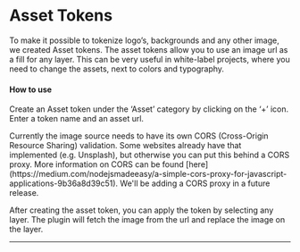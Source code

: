 # Asset Tokens

To make it possible to tokenize logo’s, backgrounds and any other image, we created Asset tokens. The asset tokens allow you to use an image url as a fill for any layer. 
This can be very useful in white-label projects, where you need to change the assets, next to colors and typography.

#### How to use

Create an Asset token under the ‘Asset’ category by clicking on the ‘+’ icon.  
Enter a token name and an asset url.  


<Callout>
  Currently the image source needs to have its own CORS (Cross-Origin Resource Sharing) validation. Some websites already have that implemented (e.g. Unsplash), but otherwise you can put this behind a CORS proxy. More information on CORS can be found [here](https://medium.com/nodejsmadeeasy/a-simple-cors-proxy-for-javascript-applications-9b36a8d39c51). We'll be adding a CORS proxy in a future release.
</Callout>

After creating the asset token, you can apply the token by selecting any layer. The plugin will fetch the image from the url and replace the image on the layer.

---


<ReactPlayer
  muted
  playsinline
  width="100%"
  height="auto"
  loop
  playing
  controls
  url="/asset-tokens.mp4"
/>
